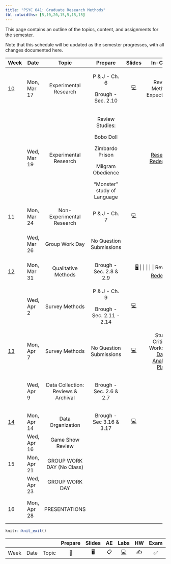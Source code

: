 ```yaml
---
title: "PSYC 641: Graduate Research Methods"
tbl-colwidths: [5,10,20,15,5,15,15]
---
```


This page contains an outline of the topics, content, and assignments for the semester.

Note that this schedule will be updated as the semester progresses, with all changes documented here.

::: column-screen-inset-right
+---------------------------+-------------+-------------------------------------+-----------------------------+------------------------------------------------------------------------------+----------------------------------------------------------------+---------------------------------------+
| Week                      | Date        | Topic                               | Prepare                     | Slides                                                                       | In-Class                                                       | Due                                   |
+===========================+=============+:===================================:+:===========================:+:============================================================================:+:==============================================================:+:=====================================:+
| [10](/weeks/week-10.html) | Mon, Mar 17 | Experimental Research               | P & J - Ch. 6               | [💻](https://dharaden.github.io/psyc641-s25/slides/lec-10.html#/title-slide) | Review Methods Expectations                                    |                                       |
|                           |             |                                     |                             |                                                                              |                                                                |                                       |
|                           |             |                                     | Brough - Sec. 2.10          |                                                                              |                                                                |                                       |
+---------------------------+-------------+-------------------------------------+-----------------------------+------------------------------------------------------------------------------+----------------------------------------------------------------+---------------------------------------+
|                           | Wed, Mar 19 | Experimental Research               | Review Studies:             |                                                                              | [Research Redesigns](/slides/research_deep_dive_activity.html) |                                       |
|                           |             |                                     |                             |                                                                              |                                                                |                                       |
|                           |             |                                     | Bobo Doll                   |                                                                              |                                                                |                                       |
|                           |             |                                     |                             |                                                                              |                                                                |                                       |
|                           |             |                                     | Zimbardo Prison             |                                                                              |                                                                |                                       |
|                           |             |                                     |                             |                                                                              |                                                                |                                       |
|                           |             |                                     | Milgram Obedience           |                                                                              |                                                                |                                       |
|                           |             |                                     |                             |                                                                              |                                                                |                                       |
|                           |             |                                     | "Monster" study of Language |                                                                              |                                                                |                                       |
+---------------------------+-------------+-------------------------------------+-----------------------------+------------------------------------------------------------------------------+----------------------------------------------------------------+---------------------------------------+
| [11](/weeks/week-11.html) | Mon, Mar 24 | Non-Experimental Research           | P & J - Ch. 7               | [💻](https://dharaden.github.io/psyc641-s25/slides/lec-11.html#/title-slide) |                                                                |                                       |
+---------------------------+-------------+-------------------------------------+-----------------------------+------------------------------------------------------------------------------+----------------------------------------------------------------+---------------------------------------+
|                           | Wed, Mar 26 | Group Work Day                      | No Question Submissions     |                                                                              |                                                                | Methods Section Draft Sun, Mar 30     |
+---------------------------+-------------+-------------------------------------+-----------------------------+------------------------------------------------------------------------------+----------------------------------------------------------------+---------------------------------------+
| [12](/weeks/week-12.html) | Mon, Mar 31 | Qualitative Methods                 | Brough - Sec. 2.8 & 2.9     | [🖥️](/slides/lec-12.html)                                                    |                                                                |                                       |
|                           |             |                                     |                             |                                                                              |                                                                |                                       |
|                           |             |                                     |                             | Revisit [Research Redesign](/slides/research_deep_dive_activity.html)        |                                                                |                                       |
+---------------------------+-------------+-------------------------------------+-----------------------------+------------------------------------------------------------------------------+----------------------------------------------------------------+---------------------------------------+
|                           | Wed, Apr 2  | Survey Methods                      | P & J - Ch. 9               | [💻](/slides/lec-12-2.html)                                                  |                                                                | Peer Review Sun, Apr 6                |
|                           |             |                                     |                             |                                                                              |                                                                |                                       |
|                           |             |                                     | Brough - Sec. 2.11 - 2.14   |                                                                              |                                                                |                                       |
+---------------------------+-------------+-------------------------------------+-----------------------------+------------------------------------------------------------------------------+----------------------------------------------------------------+---------------------------------------+
| [13](/weeks/week-13.html) | Mon, Apr 7  | Survey Methods                      | No Question Submissions     | [💻](/slides/lec-13.html)                                                    | Study Critique Worksheet [Data Analytic Plan](/slides)         |                                       |
+---------------------------+-------------+-------------------------------------+-----------------------------+------------------------------------------------------------------------------+----------------------------------------------------------------+---------------------------------------+
|                           | Wed, Apr 9  | Data Collection: Reviews & Archival | Brough - Sec. 2.6 & 2.7     |                                                                              |                                                                | Data Analytic Draft Due Sun, April 13 |
+---------------------------+-------------+-------------------------------------+-----------------------------+------------------------------------------------------------------------------+----------------------------------------------------------------+---------------------------------------+
| [14](/weeks/week-14.html) | Mon, Apr 14 | Data Organization                   | Brough - Sec 3.16 & 3.17    | [💻](/slides/lec-14.html)                                                    |                                                                |                                       |
+---------------------------+-------------+-------------------------------------+-----------------------------+------------------------------------------------------------------------------+----------------------------------------------------------------+---------------------------------------+
|                           | Wed, Apr 16 | Game Show Review                    |                             |                                                                              |                                                                |                                       |
+---------------------------+-------------+-------------------------------------+-----------------------------+------------------------------------------------------------------------------+----------------------------------------------------------------+---------------------------------------+
| 15                        | Mon, Apr 21 | GROUP WORK DAY (No Class)           |                             |                                                                              |                                                                |                                       |
+---------------------------+-------------+-------------------------------------+-----------------------------+------------------------------------------------------------------------------+----------------------------------------------------------------+---------------------------------------+
|                           | Wed, Apr 23 | GROUP WORK DAY                      |                             |                                                                              |                                                                |                                       |
+---------------------------+-------------+-------------------------------------+-----------------------------+------------------------------------------------------------------------------+----------------------------------------------------------------+---------------------------------------+
| 16                        | Mon, Apr 28 | PRESENTATIONS                       |                             |                                                                              |                                                                | Final Report Mon, Apr 28              |
+---------------------------+-------------+-------------------------------------+-----------------------------+------------------------------------------------------------------------------+----------------------------------------------------------------+---------------------------------------+
:::

```r
knitr::knit_exit()
```

|      |      |       | Prepare | Slides | AE  |  Labs  | HW  | Exam | Project |
|------|------|-------|:-------:|:------:|:---:|:------:|:---:|:----:|:-------:|
| Week | Date | Topic |   📖    |   🖥️   | 📋  | [💻]() | ✍️  |  ✅  |   📂    |
